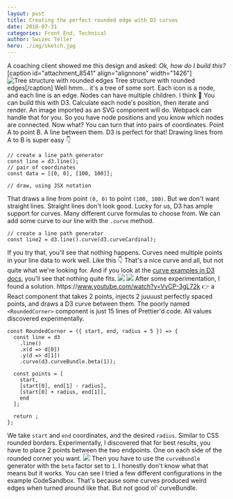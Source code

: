 ```yaml
---
layout: post
title: Creating the perfect rounded edge with D3 curves
date: 2018-07-31
categories: Front End, Technical
author: Swizec Teller
hero: ./img/sketch.jpg
---
```


A coaching client showed me this design and asked: _Ok, how do I build this?_ \[caption id="attachment_8541" align="alignnone" width="1426"]![Tree structure with rounded edges](./img/tree-with-rounded-edges.jpg) Tree structure with rounded edges\[/caption] Well hmm… it's a tree of some sort. Each icon is a node, and each line is an edge. Nodes can have multiple children. I think 🤔 You can build this with D3. Calculate each node's position, then iterate and render. An image imported as an SVG component will do. Webpack can handle that for you. So you have node positions and you know which nodes are connected. Now what? You can turn that into pairs of coordinates. Point A to point B. A line between them. D3 is perfect for that! Drawing lines from A to B is super easy 👇

    // create a line path generator
    const line = d3.line();
    // pair of coordinates
    const data = [[0, 0], [100, 100]];

    // draw, using JSX notation

      

That draws a line from point `(0, 0)` to point `(100, 100)`.  But we don't want straight lines. Straight lines don't look good. Lucky for us, D3 has ample support for curves. Many different curve formulas to choose from. We can add some curve to our line with the `.curve` method.

    // create a line path generator
    const line2 = d3.line().curve(d3.curveCardinal);

If you try that, you'll see that nothing happens. Curves need multiple points in your line data to work well. Like this 👇  That's a nice curve and all, but not quite what we're looking for. And if you look at the [curve examples in D3 docs](https://github.com/d3/d3-shape/blob/master/README.md#curves), you'll see that nothing quite fits. ![](./img/cardinal.png) ![](./img/catmullRom.png) After some experimentation, I found a solution. https&#x3A;//www.youtube.com/watch?v=VyCP-3gL72k 👉 a React component that takes 2 points, injects 2 juuuust perfectly spaced points, and draws a D3 curve between them.  The poorly named `<RoundedCorner>` component is just 15 lines of Prettier'd code. All values discovered experimentally.

    const RoundedCorner = ({ start, end, radius = 5 }) => {
      const line = d3
        .line()
        .x(d => d[0])
        .y(d => d[1])
        .curve(d3.curveBundle.beta(1));

      const points = [
        start,
        [start[0], end[1] - radius],
        [start[0] + radius, end[1]],
        end
      ];

      return ;
    };

We take `start` and `end` coordinates, and the desired `radius`. Similar to CSS rounded borders. Experimentally, I discovered that for best results, you have to place 2 points between the two endpoints. One on each side of the rounded corner you want. ![](./img/sketch.jpg) Then you have to use the `curveBundle` generator with the `beta` factor set to `1`. I honestly don't know what that means but it works. You can see I tried a few different configurations in the example CodeSandbox. That's because some curves produced weird edges when turned around like that. But not good ol' curveBundle.
